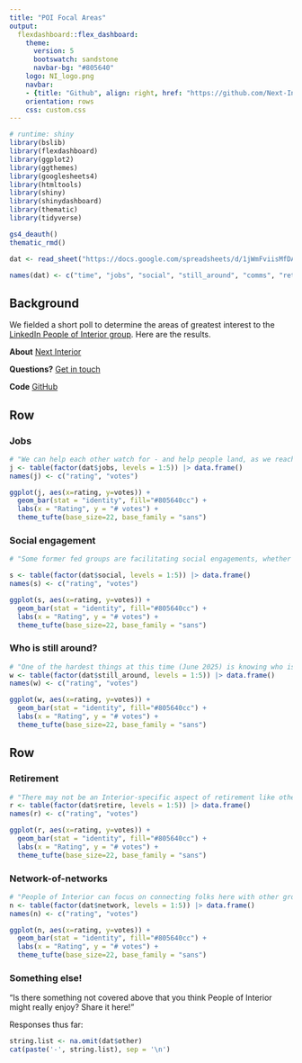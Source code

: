 ```yaml
---
title: "POI Focal Areas"
output: 
  flexdashboard::flex_dashboard:
    theme:
      version: 5
      bootswatch: sandstone
      navbar-bg: "#805640"
    logo: NI_logo.png
    navbar:
    - {title: "Github", align: right, href: "https://github.com/Next-Interior"}
    orientation: rows
    css: custom.css
---
```


```r
# runtime: shiny
library(bslib)
library(flexdashboard)
library(ggplot2)
library(ggthemes)
library(googlesheets4)
library(htmltools)
library(shiny)
library(shinydashboard)
library(thematic)
library(tidyverse)

gs4_deauth()
thematic_rmd()
```

```r
dat <- read_sheet("https://docs.google.com/spreadsheets/d/1jWmFviisMfDAYlNbXgpNAR12zkll-tqnYhcG6SuLJF8/edit?usp=sharing")

names(dat) <- c("time", "jobs", "social", "still_around", "comms", "retire", "network", "other")
```

Background {.sidebar}
-----------------------------------------------------------------------
We fielded a short poll to determine the areas of greatest interest to the [LinkedIn People of Interior group](https://www.linkedin.com/groups/13267119/). Here are the results.

**About**
[Next Interior](https://www.nextinterior.org)

**Questions?**
[Get in touch](mailto:info@nextinterior.org)

**Code**
[GitHub](https://github.com/Next-Interior/POI-focus-areas-dash)

Row
-----------------------------------------------------------------------

### Jobs

```r
# "We can help each other watch for - and help people land, as we reach across our networks - jobs with a focus on the kinds of work we have done - or still do - for Interior."
j <- table(factor(dat$jobs, levels = 1:5)) |> data.frame()
names(j) <- c("rating", "votes")

ggplot(j, aes(x=rating, y=votes)) +
  geom_bar(stat = "identity", fill="#805640cc") +
  labs(x = "Rating", y = "# votes") +
  theme_tufte(base_size=22, base_family = "sans")
```


### Social engagement

```r
# "Some former fed groups are facilitating social engagements, whether virtual or to help people stay connected more locally. We could do the same for people who are work colleagues and friends looking for a familiar anchor. **Bonus:** We might consider setting up some regional leads and approaches!"

s <- table(factor(dat$social, levels = 1:5)) |> data.frame()
names(s) <- c("rating", "votes")

ggplot(s, aes(x=rating, y=votes)) +
  geom_bar(stat = "identity", fill="#805640cc") +
  labs(x = "Rating", y = "# votes") +
  theme_tufte(base_size=22, base_family = "sans")
```

### Who is still around?

```r
# "One of the hardest things at this time (June 2025) is knowing who is still around and who has departed or will be soon, or even what general staffing levels are like across the Department. We could try to fill in some of the gaps and make connections."
w <- table(factor(dat$still_around, levels = 1:5)) |> data.frame()
names(w) <- c("rating", "votes")

ggplot(w, aes(x=rating, y=votes)) +
  geom_bar(stat = "identity", fill="#805640cc") +
  labs(x = "Rating", y = "# votes") +
  theme_tufte(base_size=22, base_family = "sans")
```

Row
-----------------------------------------------------------------------

### Retirement

```r
# "There may not be an Interior-specific aspect of retirement like other options thus far, but with so many people taking early retirement options, this could be an options."
r <- table(factor(dat$retire, levels = 1:5)) |> data.frame()
names(r) <- c("rating", "votes")

ggplot(r, aes(x=rating, y=votes)) +
  geom_bar(stat = "identity", fill="#805640cc") +
  labs(x = "Rating", y = "# votes") +
  theme_tufte(base_size=22, base_family = "sans")
```

### Network-of-networks

```r
# "People of Interior can focus on connecting folks here with other groups, whether on LinkedIn or elsewhere, who focus on particular topics that aren't unique to Interior and its mission, culture, and people."
n <- table(factor(dat$network, levels = 1:5)) |> data.frame()
names(n) <- c("rating", "votes")

ggplot(n, aes(x=rating, y=votes)) +
  geom_bar(stat = "identity", fill="#805640cc") +
  labs(x = "Rating", y = "# votes") +
  theme_tufte(base_size=22, base_family = "sans")
```

### Something else!
"Is there something not covered above that you think People of Interior might really enjoy? Share it here!"

Responses thus far:

```r
string.list <- na.omit(dat$other)
cat(paste('-', string.list), sep = '\n')
```


